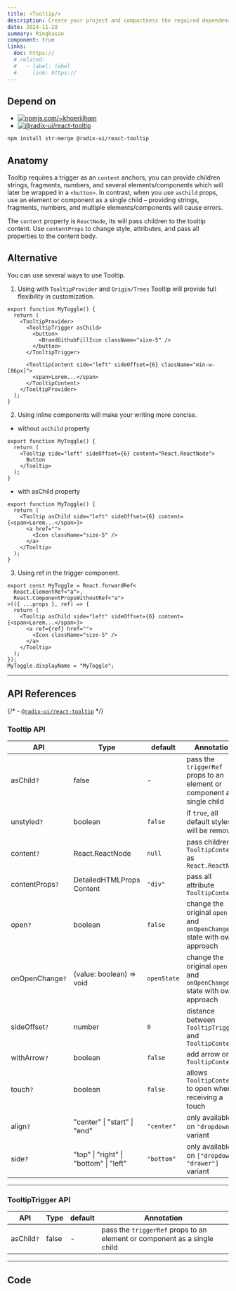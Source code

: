 ```yaml
---
title: <Tooltip/>
description: Create your project and compactness the required dependencies.
date: 2024-11-28
summary: Ringkasan
component: true
links:
  doc: https://
  # related:
  #   - label: label
  #     link: https://
---
```


## Depend on

- [![npmjs.com/~khoeriilham](https://badgen.net/npm/v/str-merge/?icon=npm)](https://www.npmjs.com/str-merge)
- [![@radix-ui/react-tooltip](https://badgen.net/npm/v/@radix-ui/react-tooltip/?icon=npm)](https://www.npmjs.com/package/@radix-ui/react-tooltip)

```sh
npm install str-merge @radix-ui/react-tooltip
```

## Anatomy

Tooltip requires a trigger as an `content` anchors, you can provide children strings, fragments, numbers, and several elements/components which will later be wrapped in a `<button>`.
In contrast, when you use `asChild` props, use an element or component as a single child – providing strings, fragments, numbers, and multiple elements/components will cause errors.

The `content` property is `ReactNode`, its will pass children to the tooltip content. Use `contentProps` to change style, attributes, and pass all properties to the content body.

## Alternative

You can use several ways to use Tooltip.

1. Using with `TooltipProvider` and `Origin/Trees` Tooltip will provide full flexibility in customization.

```tsx showLineNumbers
export function MyToggle() {
  return (
    <TooltipProvider>
      <TooltipTrigger asChild>
        <button>
          <BrandGithubFillIcon className="size-5" />
        </button>
      </TooltipTrigger>

      <TooltipContent side="left" sideOffset={6} className="min-w-[86px]">
        <span>Lorem...</span>
      </TooltipContent>
    </TooltipProvider>
  );
}
```

2. Using inline components will make your writing more concise.

- without `asChild` property

```tsx showLineNumbers
export function MyToggle() {
  return (
    <Tooltip side="left" sideOffset={6} content="React.ReactNode">
      Button
    </Tooltip>
  );
}
```

- with asChild property

```tsx showLineNumbers
export function MyToggle() {
  return (
    <Tooltip asChild side="left" sideOffset={6} content={<span>Lorem...</span>}>
      <a href="">
        <Icon className="size-5" />
      </a>
    </Tooltip>
  );
}
```

3. Using ref in the trigger component.

```tsx showLineNumbers
export const MyToggle = React.forwardRef<
  React.ElementRef<"a">,
  React.ComponentPropsWithoutRef<"a">
>(({ ...props }, ref) => {
  return (
    <Tooltip asChild side="left" sideOffset={6} content={<span>Lorem...</span>}>
      <a ref={ref} href="">
        <Icon className="size-5" />
      </a>
    </Tooltip>
  );
});
MyToggle.displayName = "MyToggle";
```

---

## API References

{/* - [`@radix-ui/react-tooltip`](https://www.radix-ui.com/primitives/docs/components/tooltip#api-reference) */}

### Tooltip API

| API             | Type                                   | default     | Annotation                                                               |
| --------------- | -------------------------------------- | ----------- | ------------------------------------------------------------------------ |
| asChild`?`      | false                                  | -           | pass the `triggerRef` props to an element or component as a single child |
| unstyled`?`     | boolean                                | `false`     | if `true`, all default styles will be removed                            |
| content`?`      | React.ReactNode                        | `null`      | pass children to `TooltipContent` as `React.ReactNode`                   |
| contentProps`?` | DetailedHTMLProps Content              | `"div"`     | pass all attribute `TooltipContent`                                      |
| open`?`         | boolean                                | `false`     | change the original `open` and `onOpenChange` state with own approach    |
| onOpenChange`?` | (value: boolean) => void               | `openState` | change the original `open` and `onOpenChange` state with own approach    |
| sideOffset`?`   | number                                 | `0`         | distance between `TooltipTrigger` and `TooltipContent`                   |
| withArrow`?`    | boolean                                | `false`     | add arrow on `TooltipContent`                                            |
| touch`?`        | boolean                                | `false`     | allows `TooltipContent` to open when receiving a touch                   |
| align`?`        | "center" \| "start" \| "end"           | `"center"`  | only available on `"dropdown"` variant                                   |
| side`?`         | "top" \| "right" \| "bottom" \| "left" | `"bottom"`  | only available on `["dropdown", "drawer"]` variant                       |

---

### TooltipTrigger API

| API        | Type  | default | Annotation                                                               |
| ---------- | ----- | ------- | ------------------------------------------------------------------------ |
| asChild`?` | false | -       | pass the `triggerRef` props to an element or component as a single child |

---

## Code
